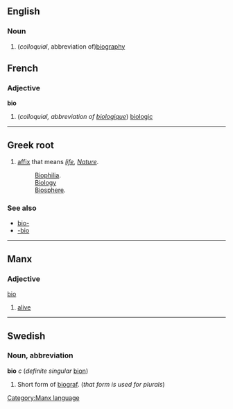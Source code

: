 ==English==
===Noun===
#(''colloquial'', abbreviation of)[[biography]]
==French==
===Adjective===
'''bio'''

# (''colloquial, abbreviation of [[biologique]]'') [[biologic]]

----
==Greek root==
#[[affix]] that means ''[[life]], [[Nature]]''.
#:[[w:Biophilia|Biophilia]].
#:[[w:Biology|Biology]]
#:[[w:Biosphere|Biosphere]].

===See also===
*[[bio-]]
*[[-bio]]

----
==Manx==
===Adjective===
[[bio]]
#[[alive]]

[[Category:Manx language]]

----

==Swedish==
===Noun, abbreviation===
'''bio''' ''c'' (''definite singular'' [[bion]])

# Short form of [[biograf]]. (''that form is used for plurals'')